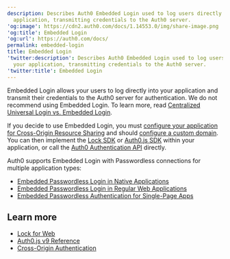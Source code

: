 ```yaml
---
description: Describes Auth0 Embedded Login used to log users directly into your
  application, transmitting credentials to the Auth0 server.
'og:image': https://cdn2.auth0.com/docs/1.14553.0/img/share-image.png
'og:title': Embedded Login
'og:url': https://auth0.com/docs/
permalink: embedded-login
title: Embedded Login
'twitter:description': Describes Auth0 Embedded Login used to log users directly into
  your application, transmitting credentials to the Auth0 server.
'twitter:title': Embedded Login
---
```

Embedded Login allows your users to log directly into your application and transmit their credentials to the Auth0 server for authentication. We do not recommend using Embedded Login. To learn more, read [Centralized Universal Login vs. Embedded Login](/docs/authenticate/login/universal-vs-embedded-login).

If you decide to use Embedded Login, you must [configure your application for Cross-Origin Resource Sharing](/docs/get-started/applications/set-up-cors) and should [configure a custom domain](/docs/customize/custom-domains). You can then implement the [Lock SDK](/docs/libraries/lock) or [Auth0.js SDK](/docs/libraries/auth0js) within your application, or call the [Auth0 Authentication API](https://auth0.com/docs/api/authentication) directly.

Auth0 supports Embedded Login with <Tooltip tip="Passwordless: Form of authentication that does not rely on a password as the first factor." cta="View Glossary" href="/docs/glossary?term=Passwordless">Passwordless</Tooltip> connections for multiple application types:

* [Embedded Passwordless Login in Native Applications](/docs/authenticate/passwordless/implement-login/embedded-login/native)
* [Embedded Passwordless Login in Regular Web Applications](/docs/authenticate/passwordless/implement-login/embedded-login/webapps)
* [Embedded Passwordless Authentication for Single-Page Apps](/docs/authenticate/passwordless/implement-login/embedded-login/spa)

## Learn more

* [Lock for Web](/docs/libraries/lock)
* [Auth0.js v9 Reference](/docs/libraries/auth0js)
* [Cross-Origin Authentication](/docs/authenticate/login/cross-origin-authentication)